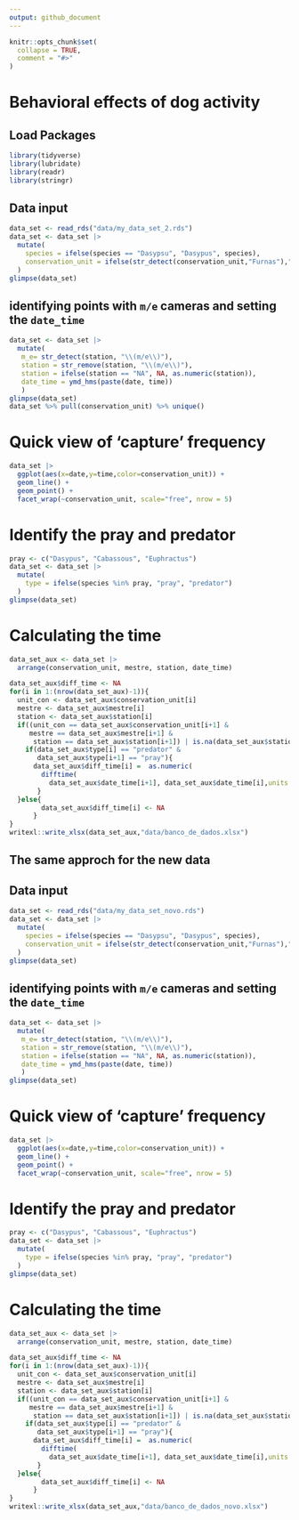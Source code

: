 ```yaml
---
output: github_document
---
```


<!-- README.md is generated from README.Rmd. Please edit that file -->

```r
knitr::opts_chunk$set(
  collapse = TRUE,
  comment = "#>"
)
```

# Behavioral effects of dog activity

## Load Packages
```r
library(tidyverse)
library(lubridate)
library(readr)
library(stringr)
```

## Data input

```r
data_set <- read_rds("data/my_data_set_2.rds")
data_set <- data_set |> 
  mutate(
    species = ifelse(species == "Dasypsu", "Dasypus", species),
    conservation_unit = ifelse(str_detect(conservation_unit,"Furnas"),"Furnas",conservation_unit)
  )
glimpse(data_set)
```

## identifying points with `m/e`  cameras and setting the `date_time` 

```r
data_set <- data_set |> 
  mutate(
   m_e= str_detect(station, "\\(m/e\\)"),
   station = str_remove(station, "\\(m/e\\)"),
   station = ifelse(station == "NA", NA, as.numeric(station)),
   date_time = ymd_hms(paste(date, time))
   )
glimpse(data_set)
data_set %>% pull(conservation_unit) %>% unique()
```

# Quick view of 'capture' frequency 

```r
data_set |> 
  ggplot(aes(x=date,y=time,color=conservation_unit)) +
  geom_line() + 
  geom_point() +
  facet_wrap(~conservation_unit, scale="free", nrow = 5)
```

# Identify the pray and predator

```r
pray <- c("Dasypus", "Cabassous", "Euphractus")
data_set <- data_set |> 
  mutate(
    type = ifelse(species %in% pray, "pray", "predator")
  )
glimpse(data_set)
```


# Calculating the time

```r
data_set_aux <- data_set |> 
  arrange(conservation_unit, mestre, station, date_time)

data_set_aux$diff_time <- NA
for(i in 1:(nrow(data_set_aux)-1)){
  unit_con <- data_set_aux$conservation_unit[i]
  mestre <- data_set_aux$mestre[i]
  station <- data_set_aux$station[i]
  if((unit_con == data_set_aux$conservation_unit[i+1] &
     mestre == data_set_aux$mestre[i+1] &
      station == data_set_aux$station[i+1]) | is.na(data_set_aux$station[i+1]) ){
    if(data_set_aux$type[i] == "predator" & 
       data_set_aux$type[i+1] == "pray"){
      data_set_aux$diff_time[i] =  as.numeric(
        difftime(
          data_set_aux$date_time[i+1], data_set_aux$date_time[i],units = "hours"))
       }
  }else{
        data_set_aux$diff_time[i] <- NA
      }
}
writexl::write_xlsx(data_set_aux,"data/banco_de_dados.xlsx")
```


## The same approch for the new data

## Data input

```r
data_set <- read_rds("data/my_data_set_novo.rds")
data_set <- data_set |> 
  mutate(
    species = ifelse(species == "Dasypsu", "Dasypus", species),
    conservation_unit = ifelse(str_detect(conservation_unit,"Furnas"),"Furnas",conservation_unit)
  )
glimpse(data_set)
```

## identifying points with `m/e`  cameras and setting the `date_time` 

```r
data_set <- data_set |> 
  mutate(
   m_e= str_detect(station, "\\(m/e\\)"),
   station = str_remove(station, "\\(m/e\\)"),
   station = ifelse(station == "NA", NA, as.numeric(station)),
   date_time = ymd_hms(paste(date, time))
   )
glimpse(data_set)
```

# Quick view of 'capture' frequency 

```r
data_set |> 
  ggplot(aes(x=date,y=time,color=conservation_unit)) +
  geom_line() + 
  geom_point() +
  facet_wrap(~conservation_unit, scale="free", nrow = 5)
```

# Identify the pray and predator

```r
pray <- c("Dasypus", "Cabassous", "Euphractus")
data_set <- data_set |> 
  mutate(
    type = ifelse(species %in% pray, "pray", "predator")
  )
glimpse(data_set)
```


# Calculating the time

```r
data_set_aux <- data_set |> 
  arrange(conservation_unit, mestre, station, date_time)

data_set_aux$diff_time <- NA
for(i in 1:(nrow(data_set_aux)-1)){
  unit_con <- data_set_aux$conservation_unit[i]
  mestre <- data_set_aux$mestre[i]
  station <- data_set_aux$station[i]
  if((unit_con == data_set_aux$conservation_unit[i+1] &
     mestre == data_set_aux$mestre[i+1] &
      station == data_set_aux$station[i+1]) | is.na(data_set_aux$station[i+1]) ){
    if(data_set_aux$type[i] == "predator" & 
       data_set_aux$type[i+1] == "pray"){
      data_set_aux$diff_time[i] =  as.numeric(
        difftime(
          data_set_aux$date_time[i+1], data_set_aux$date_time[i],units = "hours"))
       }
  }else{
        data_set_aux$diff_time[i] <- NA
      }
}
writexl::write_xlsx(data_set_aux,"data/banco_de_dados_novo.xlsx")
```
